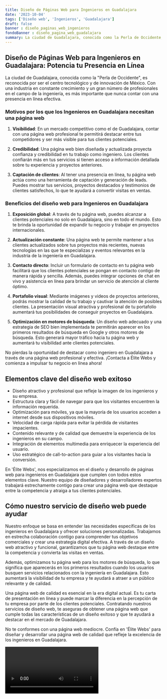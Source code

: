 ```yaml
---
title: Diseño de Páginas Web para Ingenieros en Guadalajara
date: '2023-10-04'
tags: ['Diseño web', 'Ingenieros', 'Guadalajara']
draft: false
banner : diseño_paginas_web_ingenieros
fondoBanner : diseño_pagina_web_guadalajara
summary: La ciudad de Guadalajara, conocida como la Perla de Occidente, es reconocida por ser el centro tecnológico y de innovación de México. Con una industria en constante crecimiento y un gran número de profesionales en el campo de la ingeniería, es más importante que nunca contar con una presencia en línea efectiva.
---
```


## Diseño de Páginas Web para Ingenieros en Guadalajara: Potencia tu Presencia en Línea

La ciudad de Guadalajara, conocida como la "Perla de Occidente", es reconocida por ser el centro tecnológico y de innovación de México. Con una industria en constante crecimiento y un gran número de profesionales en el campo de la ingeniería, es más importante que nunca contar con una presencia en línea efectiva.

### Motivos por los que los Ingenieros en Guadalajara necesitan una página web

1. **Visibilidad**: En un mercado competitivo como el de Guadalajara, contar con una página web profesional te permitirá destacar entre tus competidores y ser más visible para tus clientes potenciales.

2. **Credibilidad**: Una página web bien diseñada y actualizada proyecta confianza y credibilidad en tu trabajo como ingeniero. Los clientes confiarán más en tus servicios si tienen acceso a información detallada sobre tu experiencia y proyectos anteriores.

3. **Captación de clientes**: Al tener una presencia en línea, tu página web actúa como una herramienta de captación y generación de leads. Puedes mostrar tus servicios, proyectos destacados y testimonios de clientes satisfechos, lo que te ayudará a convertir visitas en ventas.

### Beneficios del diseño web para Ingenieros en Guadalajara

1. **Exposición global**: A través de tu página web, puedes alcanzar a clientes potenciales no solo en Guadalajara, sino en todo el mundo. Esto te brinda la oportunidad de expandir tu negocio y trabajar en proyectos internacionales.

2. **Actualización constante**: Una página web te permite mantener a tus clientes actualizados sobre tus proyectos más recientes, nuevas tecnologías en las que te especializas y eventos relevantes en la industria de la ingeniería en Guadalajara.

3. **Contacto directo**: Incluir un formulario de contacto en tu página web facilitará que los clientes potenciales se pongan en contacto contigo de manera rápida y sencilla. Además, puedes integrar opciones de chat en vivo y asistencia en línea para brindar un servicio de atención al cliente óptimo.

4. **Portafolio visual**: Mediante imágenes y videos de proyectos anteriores, podrás mostrar la calidad de tu trabajo y cautivar la atención de posibles clientes. La presentación visual atractiva y profesional de tu portafolio aumentará tus posibilidades de conseguir proyectos en Guadalajara.

5. **Optimización en motores de búsqueda**: Un diseño web adecuado y una estrategia de SEO bien implementada te permitirán aparecer en los primeros resultados de búsqueda en Google y otros motores de búsqueda. Esto generará mayor tráfico hacia tu página web y aumentará tu visibilidad ante clientes potenciales.

No pierdas la oportunidad de destacar como ingeniero en Guadalajara a través de una página web profesional y efectiva. ¡Contacta a Élite Webs y comienza a impulsar tu negocio en línea ahora!

<GifSeo />

<Cta />

## Elementos clave del diseño web exitoso

- Diseño atractivo y profesional que refleje la imagen de los ingenieros y su empresa.
- Estructura clara y fácil de navegar para que los visitantes encuentren la información requerida.
- Optimización para móviles, ya que la mayoría de los usuarios acceden a internet desde sus dispositivos móviles.
- Velocidad de carga rápida para evitar la pérdida de visitantes impacientes.
- Contenido relevante y de calidad que demuestre la experiencia de los ingenieros en su campo.
- Integración de elementos multimedia para enriquecer la experiencia del usuario.
- Uso estratégico de call-to-action para guiar a los visitantes hacia la conversión.

En 'Élite Webs', nos especializamos en el diseño y desarrollo de páginas web para ingenieros en Guadalajara que cumplen con todos estos elementos clave. Nuestro equipo de diseñadores y desarrolladores expertos trabajará estrechamente contigo para crear una página web que destaque entre la competencia y atraiga a tus clientes potenciales.

## Cómo nuestro servicio de diseño web puede ayudar

Nuestro enfoque se basa en entender las necesidades específicas de los ingenieros en Guadalajara y ofrecer soluciones personalizadas. Trabajamos en estrecha colaboración contigo para comprender tus objetivos comerciales y crear una estrategia digital efectiva. A través de un diseño web atractivo y funcional, garantizamos que tu página web destaque entre la competencia y convierta las visitas en ventas.

Además, optimizamos tu página web para los motores de búsqueda, lo que significa que aparecerás en los primeros resultados cuando los usuarios busquen servicios relacionados con la ingeniería en Guadalajara. Esto aumentará la visibilidad de tu empresa y te ayudará a atraer a un público relevante y de calidad.

Una página web de calidad es esencial en la era digital actual. Es tu carta de presentación en línea y puede marcar la diferencia en la percepción de tu empresa por parte de los clientes potenciales. Contratando nuestros servicios de diseño web, te aseguras de obtener una página web que cumple todas las características de un diseño exitoso y que te ayudará a destacar en el mercado de Guadalajara.

No te conformes con una página web mediocre. Confía en 'Élite Webs' para diseñar y desarrollar una página web de calidad que refleje la excelencia de los ingenieros en Guadalajara.

<Video />

<CtaBot job='Ingenieros' city='Guadalajara'/>

<Gmaps query='Guadalajara+españa+maps' />